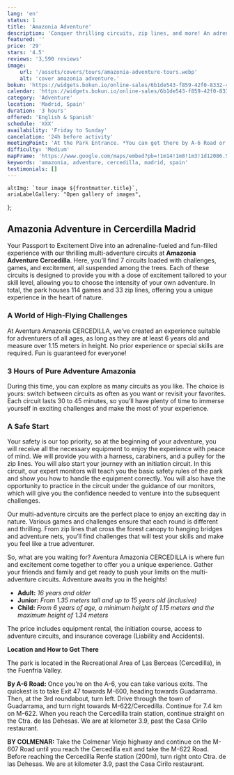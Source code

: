 ```yaml
---
lang: 'en'
status: 1
title: 'Amazonia Adventure'
description: 'Conquer thrilling circuits, zip lines, and more! An adrenaline-fueled escapade awaits in Cercedilla'
featured: ''
price: '29'
stars: '4.5'
reviews: '3,590 reviews'
image:
    url: '/assets/covers/tours/amazonia-adventure-tours.webp'
    alt: 'cover amazonia adventure.'
bokun: 'https://widgets.bokun.io/online-sales/6b1de543-f859-42f0-8332-446d14d349f4/experience/806807?partialView=1'
calendar: 'https://widgets.bokun.io/online-sales/6b1de543-f859-42f0-8332-446d14d349f4/experience-calendar/806807'
category: 'Adventure'
location: 'Madrid, Spain'
duration: '3 hours'
offered: 'English & Spanish'
schedule: 'XXX'
availability: 'Friday to Sunday'
cancelation: '24h before activity'
meetingPoint: 'At the Park Entrance. *You can get there by A-6 Road or Colmenar Road*'
difficulty: 'Medium'
mapFrame: 'https://www.google.com/maps/embed?pb=!1m14!1m8!1m3!1d12086.545821412561!2d-4.066685!3d40.77002!3m2!1i1024!2i768!4f13.1!3m3!1m2!1s0xd416cd458681317%3A0xc00f311e958ba12e!2sAVENTURA%20AMAZONIA%20CERCEDILLA.%20Parque%20de%20multiaventura%20y%20tirolinas%20para%20ni%C3%B1os%20y%20adultos.%20Despedidas%2C%20Cumples%20y%20Teambuilding.!5e0!3m2!1ses-419!2sus!4v1709561765578!5m2!1ses-419!2sus'
keywords: 'amazonia, adventure, cercedilla, madrid, spain'
testimonials: []
---
```




    altImg: `tour image ${frontmatter.title}`,
    ariaLabelGallery: "Open gallery of images",
};

<SliderGallery 
    client:load 
    images={arrayImages} 
    accessibility={accessibility}
/>

<h2 class="text-3xl md:text-4xl font-extrabold mb-4 text-red-700">Amazonia Adventure in Cercerdilla Madrid</h2>

<p class="text-lg text-justify my-5">Your Passport to Excitement Dive into an adrenaline-fueled and fun-filled experience with our thrilling 
multi-adventure circuits at <strong>Amazonia Adventure Cercedilla</strong>. Here, you’ll find 7 circuits loaded with challenges, games, and excitement, 
all suspended among the trees. Each of these circuits is designed to provide you with a dose of excitement tailored to your skill level, allowing you to
choose the intensity of your own adventure. In total, the park houses 114 games and 33 zip lines, offering you a unique experience in the heart of nature. </p>

<h3 class="text-3xl md:text-3xl font-bold mb-4 text-sky-800">A World of High-Flying Challenges</h3>

<p class="text-lg text-justify my-5">At Aventura Amazonia CERCEDILLA, we’ve created an experience suitable for adventurers of all ages, as long as they are 
at least 6 years old and measure over 1.15 meters in height. No prior experience or special skills are required. Fun is guaranteed for everyone!</p>

<h3 class="text-3xl md:text-3xl font-bold mb-4 text-sky-800">3 Hours of Pure Adventure Amazonia</h3>

<p class="text-lg text-justify my-5">During this time, you can explore as many circuits as you like. The choice is yours: switch between circuits as often 
as you want or revisit your favorites. Each circuit lasts 30 to 45 minutes, so you’ll have plenty of time to immerse yourself in exciting challenges and 
make the most of your experience. </p>

<h3 class="text-3xl md:text-3xl font-bold mb-4 text-sky-800">A Safe Start</h3>

<p class="text-lg text-justify my-5">Your safety is our top priority, so at the beginning of your adventure, you will receive all the necessary equipment 
to enjoy the experience with peace of mind. We will provide you with a harness, carabiners, and a pulley for the zip lines. You will also start your journey 
with an initiation circuit. In this circuit, our expert monitors will teach you the basic safety rules of the park and show you how to handle the equipment 
correctly. You will also have the opportunity to practice in the circuit under the guidance of our monitors, which will give you the confidence needed to 
venture into the subsequent challenges. </p>

<p class="text-lg text-justify my-5">Our multi-adventure circuits are the perfect place to enjoy an exciting day in nature. Various games and challenges 
ensure that each round is different and thrilling. From zip lines that cross the forest canopy to hanging bridges and adventure nets, you’ll find challenges 
that will test your skills and make you feel like a true adventurer.</p>

<p class="text-lg text-justify my-5">So, what are you waiting for? Aventura Amazonia CERCEDILLA is where fun and excitement come together to offer you a 
unique experience. Gather your friends and family and get ready to push your limits on the multi-adventure circuits. Adventure awaits you in the heights!</p>

<ul class="md:ml-10 text-lg text-justify space-y-4">
    <li><strong>Adult:</strong> <em>16 years and older</em></li>
    <li><strong>Junior:</strong> <em>From 1.35 meters tall and up to 15 years old (inclusive)</em></li>
    <li><strong>Child:</strong> <em>From 6 years of age, a minimum height of 1.15 meters and the maximum height of 1.34 meters</em></li>
</ul>

<p class="text-lg text-justify my-5">The price includes equipment rental, the initiation course, access to adventure circuits, and insurance 
coverage (Liability and Accidents).</p>

<p class="text-lg text-justify my-5"><strong>Location and How to Get There</strong></p>

<p class="text-lg text-justify my-5">The park is located in the Recreational Area of Las Berceas (Cercedilla), in the Fuenfría Valley. </p>

<MapFrame client:visible url="https://www.google.com/maps/embed?pb=!1m28!1m12!1m3!1d230620.94095579832!2d-3.9923745102185086!3d40.58299904377427!2m3!1f0!2f0!3f0!3m2!1i1024!2i768!4f13.1!4m13!3e0!4m5!1s0xd422997800a3c81%3A0xc436dec1618c2269!2zTWFkcmlkLCBFc3Bhw7Fh!3m2!1d40.4167754!2d-3.7037902!4m5!1s0xd416cd458681317%3A0xc00f311e958ba12e!2sAVENTURA%20AMAZONIA%20CERCEDILLA.%20Parque%20de%20multiaventura%20y%20tirolinas%20para%20ni%C3%B1os%20y%20adultos.%20Despedidas%2C%20Cumples%20y%20Teambuilding.%2C%20Parque%20Recreativo%20de%20las%20Berceas%20Carretera%20de%20las%20Dehesas%20M-966%2C%20Km%203%2C9%2C%2028470%20Cercedilla%2C%20Madrid%2C%20Espa%C3%B1a!3m2!1d40.7700195!2d-4.066684899999999!5e0!3m2!1ses!2smx!4v1698335631607!5m2!1ses!2smx" titleAct="Amazonia Adventure" textMap="See traced route" />

<p class="text-lg text-justify my-5"><strong>By A-6 Road:</strong> Once you’re on the A-6, you can take various exits. The quickest is to take Exit 
47 towards M-600, heading towards Guadarrama. Then, at the 3rd roundabout, turn left. Drive through the town of Guadarrama, and turn right towards 
M-622/Cercedilla. Continue for 7.4 km on M-622. When you reach the Cercedilla train station, continue straight on the Ctra. de las Dehesas. We are 
at kilometer 3.9, past the Casa Cirilo restaurant.</p>

<p class="text-lg text-justify my-5"><strong>BY COLMENAR:</strong> Take the Colmenar Viejo highway and continue on the M-607 Road until you reach 
the Cercedilla exit and take the M-622 Road. Before reaching the Cercedilla Renfe station (200m), turn right onto Ctra. de las Dehesas. We are at 
kilometer 3.9, past the Casa Cirilo restaurant.</p>